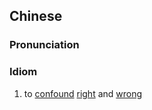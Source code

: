 ==Chinese==
{{zh-forms|s=是非颠倒|type=22}}

===Pronunciation===
{{zh-pron
|m=shìfēidiāndǎo
|c=si6 fei1 din1 dou2
|cat=cy
}}

===Idiom===
{{zh-idiom}}

# to [[confound]] [[right]] and [[wrong]]